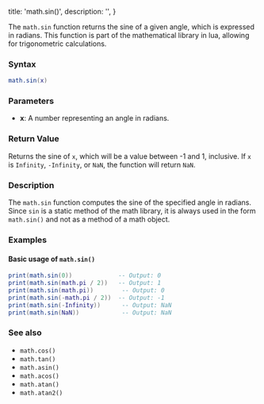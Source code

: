   title: 'math.sin()',
  description: '',
}

The `math.sin` function returns the sine of a given angle, which is expressed in radians. This function is part of the mathematical library in lua, allowing for trigonometric calculations.

### Syntax  

```lua
math.sin(x)
```

### Parameters  

- **x**: A number representing an angle in radians.

### Return Value  

Returns the sine of `x`, which will be a value between -1 and 1, inclusive. If `x` is `Infinity`, `-Infinity`, or `NaN`, the function will return `NaN`.

### Description  

The `math.sin` function computes the sine of the specified angle in radians. Since `sin` is a static method of the math library, it is always used in the form `math.sin()` and not as a method of a math object.

### Examples  

#### Basic usage of `math.sin()`

```lua
print(math.sin(0))             -- Output: 0
print(math.sin(math.pi / 2))   -- Output: 1
print(math.sin(math.pi))        -- Output: 0
print(math.sin(-math.pi / 2))  -- Output: -1
print(math.sin(-Infinity))      -- Output: NaN
print(math.sin(NaN))            -- Output: NaN
```

### See also  

- `math.cos()`  
- `math.tan()`  
- `math.asin()`  
- `math.acos()`  
- `math.atan()`  
- `math.atan2()`  
